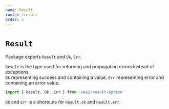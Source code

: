 ```yaml
---
name: Result
route: /result
order: 5
---
```


# `Result`

Package exports `Result` and `Ok`, `Err`.

`Result` is the type used for returning and propagating errors instead of exceptions.<br/>
`Ok` representing success and containing a value, `Err` representing error and containing an error value.

```js
import { Result, Ok, Err } from '@es2/result-option'
```

`Ok` and `Err` is a shortcuts for `Result.ok` and `Result.err`.

